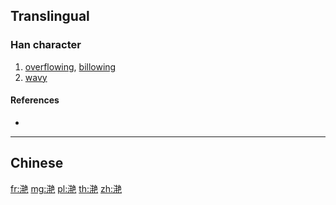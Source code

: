 {{character info/new}}
{{also|灔|灧|灩}}
==Translingual==

===Han character===
{{Han char|rn=85|rad=水|as=10|sn=13|four=|canj=EQJU}}

# [[overflowing]], [[billowing]]
# [[wavy]]

====References====
* {{Han ref|kx=0643.241|hdz=31692.010|uh=6EDF|ud=28383}}

----

==Chinese==
{{zh-see|灩}}

[[fr:滟]]
[[mg:滟]]
[[pl:滟]]
[[th:滟]]
[[zh:滟]]